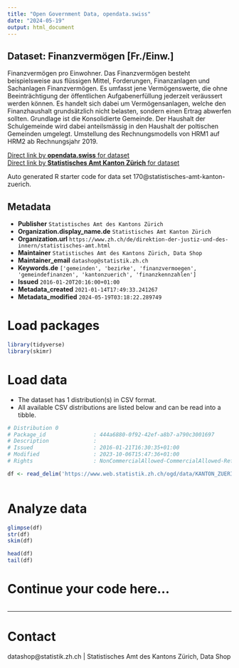 ```yaml
---
title: "Open Government Data, opendata.swiss"
date: "2024-05-19"
output: html_document
---
```


## Dataset: Finanzvermögen [Fr./Einw.]

Finanzvermögen pro Einwohner. Das Finanzvermögen besteht beispielsweise aus flüssigen Mittel, Forderungen, Finanzanlagen und Sachanlagen Finanzvermögen. Es umfasst jene Vermögenswerte, die ohne Beeinträchtigung der öffentlichen Aufgabenerfüllung jederzeit veräussert werden können. Es handelt sich dabei um Vermögensanlagen, welche den Finanzhaushalt grundsätzlich nicht belasten, sondern einen Ertrag abwerfen sollten. Grundlage ist die Konsolidierte Gemeinde. Der Haushalt der Schulgemeinde wird dabei anteilsmässig in den Haushalt der poltischen Gemeinden umgelegt. Umstellung des Rechnungsmodells von HRM1 auf HRM2 ab Rechnungsjahr 2019.

[Direct link by **opendata.swiss** for dataset](https://opendata.swiss/de/dataset/finanzvermogen-fr-einw)<br>
[Direct link by **Statistisches Amt Kanton Zürich** for dataset](https://www.zh.ch/de/politik-staat/gemeinden/gemeindeportraet.html)

Auto generated R starter code for data set 170@statistisches-amt-kanton-zuerich.

## Metadata

- **Publisher** `Statistisches Amt des Kantons Zürich`
- **Organization.display_name.de** `Statistisches Amt Kanton Zürich`
- **Organization.url** `https://www.zh.ch/de/direktion-der-justiz-und-des-innern/statistisches-amt.html`
- **Maintainer** `Statistisches Amt des Kantons Zürich, Data Shop`
- **Maintainer_email** `datashop@statistik.zh.ch`
- **Keywords.de** `['gemeinden', 'bezirke', 'finanzvermoegen', 'gemeindefinanzen', 'kantonzuerich', 'finanzkennzahlen']`
- **Issued** `2016-01-20T20:16:00+01:00`
- **Metadata_created** `2021-01-14T17:49:33.241267`
- **Metadata_modified** `2024-05-19T03:18:22.289749`


# Load packages

```r

library(tidyverse)
library(skimr)

```

# Load data

-   The dataset has 1 distribution(s) in CSV format.
-   All available CSV distributions are listed below and can be read into a tibble.

```r

# Distribution 0
# Package_id               : 444a6880-0f92-42ef-a8b7-a790c3001697
# Description              : 
# Issued                   : 2016-01-21T16:30:35+01:00
# Modified                 : 2023-10-06T15:47:36+01:00
# Rights                   : NonCommercialAllowed-CommercialAllowed-ReferenceRequired

df <- read_delim('https://www.web.statistik.zh.ch/ogd/data/KANTON_ZUERICH_415.csv')



```

# Analyze data

```r

glimpse(df)
str(df)
skim(df)

head(df)
tail(df)

```

# Continue your code here...

```r

```

------------------------------------------------------------------------

# Contact

datashop@statistik.zh.ch | Statistisches Amt des Kantons Zürich, Data Shop
